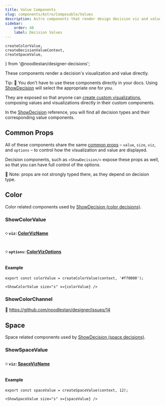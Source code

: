 ```yaml
---
title: Value Components
slug: components/Astro/Composable/Values
description: Astro components that render design decision viz and value together.
sidebar:
    order: 40
    label: Decision Values
---
```



    createColorValue,
    createDecisionValueContext,
    createSpaceValue,
} from '@noodlestan/designer-decisions';



These components render a decision's visualization and value directly.

Tip: 🚧 You don't have to use these components directly in your docs.
Using [ShowDecision](/components/Astro/ShowDecision/) will select
the appropriate one for you.

They are exposed so that anyone can
[create custom visualizations](/guides/creating-custom-design-decision-visualizations/),
composing values and visualizations directly in their custom components.

In the [ShowDecision](/components/Astro/ShowDecision) reference,
you will find all decision types and their corresponding value components.

## Common Props

All of these components share the same [common props](/components/Astro/Props/#valueprops) –
`value`, `size`, `viz`, and `options` – to control how the visualization
and value are displayed.

Decision components, such as `<ShowDecision/>` expose these props as well, so that you
can have full control of the options.

🚧 Note: props are not strongly typed there, as they depend on decision type.

## Color

Color related components used by
[ShowDecision (color decisions)](/components/Astro/ShowDecision/#color).

### ShowColorValue

#### ༶ `viz`: [ColorVizName](/api/designer-shows/Types/ColorVizName)

#### ༶ `options`: [ColorVizOptions](/api/designer-shows/Types/ColorVizOptions)

#### Example

```mdx
export const colorValue = createColorValue(context, '#ff0000');

<ShowColorValue size="s" v={colorValue} />
```

<CardGrid>
    <ShowColorValue size="s" v={colorValue} />
</CardGrid>

### ShowColorChannel

🚧 https://github.com/noodlestan/designer/issues/14

## Space

Space related components used by
[ShowDecision (space decisions)](/components/Astro/ShowDecision/#space).

### ShowSpaceValue

#### ༶ `viz`: [SpaceVizName](/api/designer-shows/Types/SpaceVizName/)

#### Example

```mdx
export const spaceValue = createSpaceValue(context, 12);

<ShowSpaceValue size="s" v={spaceValue} />
```

<CardGrid>
    <ShowSpaceValue size="s" v={spaceValue} />
</CardGrid>
